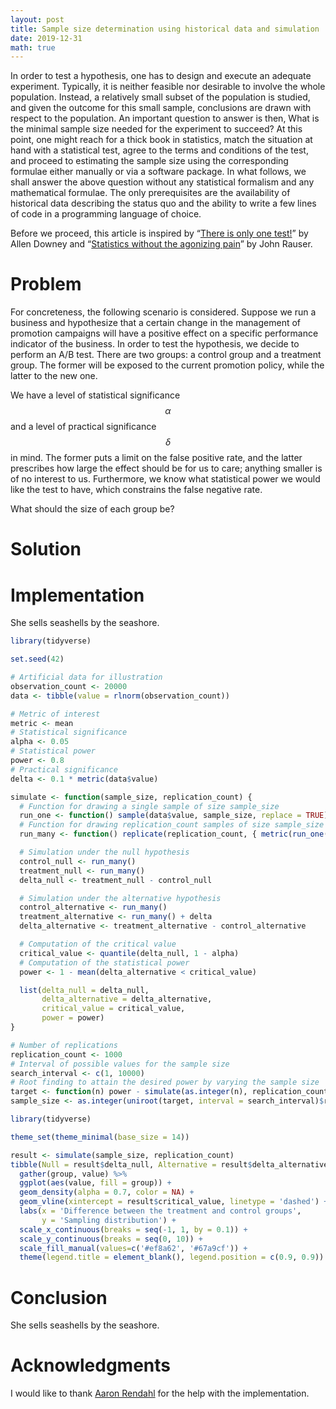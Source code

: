 ```yaml
---
layout: post
title: Sample size determination using historical data and simulation
date: 2019-12-31
math: true
---
```


In order to test a hypothesis, one has to design and execute an adequate
experiment. Typically, it is neither feasible nor desirable to involve the whole
population. Instead, a relatively small subset of the population is studied, and
given the outcome for this small sample, conclusions are drawn with respect to
the population. An important question to answer is then, What is the minimal
sample size needed for the experiment to succeed? At this point, one might reach
for a thick book in statistics, match the situation at hand with a statistical
test, agree to the terms and conditions of the test, and proceed to estimating
the sample size using the corresponding formulae either manually or via a
software package. In what follows, we shall answer the above question without
any statistical formalism and any mathematical formulae. The only prerequisites
are the availability of historical data describing the status quo and the
ability to write a few lines of code in a programming language of choice.

Before we proceed, this article is inspired by “[There is only one test!][Allen
Downey]” by Allen Downey and “[Statistics without the agonizing pain][John
Rauser]” by John Rauser.

# Problem

For concreteness, the following scenario is considered. Suppose we run a
business and hypothesize that a certain change in the management of promotion
campaigns will have a positive effect on a specific performance indicator of the
business. In order to test the hypothesis, we decide to perform an A/B test.
There are two groups: a control group and a treatment group. The former will be
exposed to the current promotion policy, while the latter to the new one.

We have a level of statistical significance $$\alpha$$ and a level of practical
significance $$\delta$$ in mind. The former puts a limit on the false positive
rate, and the latter prescribes how large the effect should be for us to care;
anything smaller is of no interest to us. Furthermore, we know what statistical
power we would like the test to have, which constrains the false negative rate.

What should the size of each group be?

# Solution

# Implementation

She sells seashells by the seashore.

```r
library(tidyverse)

set.seed(42)

# Artificial data for illustration
observation_count <- 20000
data <- tibble(value = rlnorm(observation_count))

# Metric of interest
metric <- mean
# Statistical significance
alpha <- 0.05
# Statistical power
power <- 0.8
# Practical significance
delta <- 0.1 * metric(data$value)

simulate <- function(sample_size, replication_count) {
  # Function for drawing a single sample of size sample_size
  run_one <- function() sample(data$value, sample_size, replace = TRUE)
  # Function for drawing replication_count samples of size sample_size
  run_many <- function() replicate(replication_count, { metric(run_one()) })

  # Simulation under the null hypothesis
  control_null <- run_many()
  treatment_null <- run_many()
  delta_null <- treatment_null - control_null

  # Simulation under the alternative hypothesis
  control_alternative <- run_many()
  treatment_alternative <- run_many() + delta
  delta_alternative <- treatment_alternative - control_alternative

  # Computation of the critical value
  critical_value <- quantile(delta_null, 1 - alpha)
  # Computation of the statistical power
  power <- 1 - mean(delta_alternative < critical_value)

  list(delta_null = delta_null,
       delta_alternative = delta_alternative,
       critical_value = critical_value,
       power = power)
}

# Number of replications
replication_count <- 1000
# Interval of possible values for the sample size
search_interval <- c(1, 10000)
# Root finding to attain the desired power by varying the sample size
target <- function(n) power - simulate(as.integer(n), replication_count)$power
sample_size <- as.integer(uniroot(target, interval = search_interval)$root)
```

```r
library(tidyverse)

theme_set(theme_minimal(base_size = 14))

result <- simulate(sample_size, replication_count)
tibble(Null = result$delta_null, Alternative = result$delta_alternative) %>%
  gather(group, value) %>%
  ggplot(aes(value, fill = group)) +
  geom_density(alpha = 0.7, color = NA) +
  geom_vline(xintercept = result$critical_value, linetype = 'dashed') +
  labs(x = 'Difference between the treatment and control groups',
       y = 'Sampling distribution') +
  scale_x_continuous(breaks = seq(-1, 1, by = 0.1)) +
  scale_y_continuous(breaks = seq(0, 10)) +
  scale_fill_manual(values=c('#ef8a62', '#67a9cf')) +
  theme(legend.title = element_blank(), legend.position = c(0.9, 0.9))
```

# Conclusion

She sells seashells by the seashore.

# Acknowledgments

I would like to thank [Aaron Rendahl] for the help with the implementation.

[Aaron Rendahl]: http://users.stat.umn.edu/~rend0020/
[Allen Downey]: http://allendowney.blogspot.com/2011/05/there-is-only-one-test.html
[John Rauser]: https://www.youtube.com/watch?v=5Dnw46eC-0o
